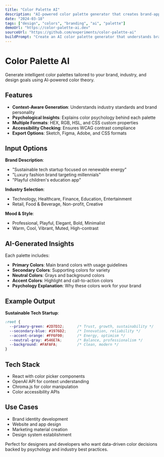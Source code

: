```yaml
---
title: "Color Palette AI"
description: "AI-powered color palette generator that creates brand-appropriate color schemes based on industry, mood, and style preferences"
date: "2024-03-18"
tags: ["design", "colors", "branding", "ai", "palette"]
demoUrl: "https://color-palette-ai.dev"
sourceUrl: "https://github.com/experiments/color-palette-ai"
buildPrompt: "Create an AI color palette generator that understands brand context, industry standards, and psychological color theory to generate appropriate color schemes"
---
```


# Color Palette AI

Generate intelligent color palettes tailored to your brand, industry, and design goals using AI-powered color theory.

## Features

- **Context-Aware Generation**: Understands industry standards and brand personality
- **Psychological Insights**: Explains color psychology behind each palette
- **Multiple Formats**: HEX, RGB, HSL, and CSS custom properties
- **Accessibility Checking**: Ensures WCAG contrast compliance
- **Export Options**: Sketch, Figma, Adobe, and CSS formats

## Input Options

**Brand Description**: 
- "Sustainable tech startup focused on renewable energy"
- "Luxury fashion brand targeting millennials"
- "Playful children's education app"

**Industry Selection**:
- Technology, Healthcare, Finance, Education, Entertainment
- Retail, Food & Beverage, Non-profit, Creative

**Mood & Style**:
- Professional, Playful, Elegant, Bold, Minimalist
- Warm, Cool, Vibrant, Muted, High-contrast

## AI-Generated Insights

Each palette includes:
- **Primary Colors**: Main brand colors with usage guidelines
- **Secondary Colors**: Supporting colors for variety
- **Neutral Colors**: Grays and background colors
- **Accent Colors**: Highlight and call-to-action colors
- **Psychology Explanation**: Why these colors work for your brand

## Example Output

**Sustainable Tech Startup**:
```css
:root {
  --primary-green: #2D7D32;      /* Trust, growth, sustainability */
  --secondary-blue: #1976D2;     /* Innovation, reliability */
  --accent-orange: #FF6F00;      /* Energy, optimism */
  --neutral-gray: #546E7A;       /* Balance, professionalism */
  --background: #FAFAFA;         /* Clean, modern */
}
```

## Tech Stack

- React with color picker components
- OpenAI API for context understanding
- Chroma.js for color manipulation
- Color accessibility APIs

## Use Cases

- Brand identity development
- Website and app design
- Marketing material creation
- Design system establishment

Perfect for designers and developers who want data-driven color decisions backed by psychology and industry best practices.